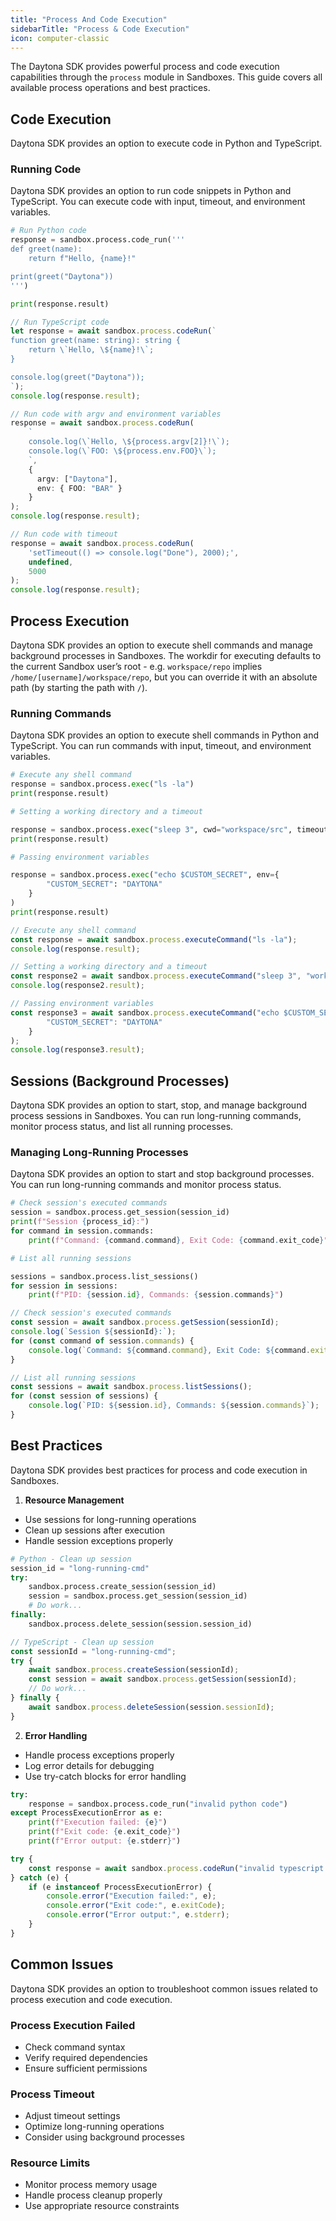 ```yaml
---
title: "Process And Code Execution"
sidebarTitle: "Process & Code Execution"
icon: computer-classic
---
```


The Daytona SDK provides powerful process and code execution capabilities through the `process` module in Sandboxes. This guide covers all available process operations and best practices.

## Code Execution

Daytona SDK provides an option to execute code in Python and TypeScript.

### Running Code

Daytona SDK provides an option to run code snippets in Python and TypeScript. You can execute code with input, timeout, and environment variables.

<CodeGroup>

```python Python
# Run Python code
response = sandbox.process.code_run('''
def greet(name):
    return f"Hello, {name}!"

print(greet("Daytona"))
''')

print(response.result)
```

```ts TypeScript
// Run TypeScript code
let response = await sandbox.process.codeRun(`
function greet(name: string): string {
    return \`Hello, \${name}!\`;
}

console.log(greet("Daytona"));
`);
console.log(response.result);

// Run code with argv and environment variables
response = await sandbox.process.codeRun(
    `
    console.log(\`Hello, \${process.argv[2]}!\`);
    console.log(\`FOO: \${process.env.FOO}\`);
    `,
    {
      argv: ["Daytona"],
      env: { FOO: "BAR" }
    }
);
console.log(response.result);

// Run code with timeout
response = await sandbox.process.codeRun(
    'setTimeout(() => console.log("Done"), 2000);',
    undefined,
    5000
);
console.log(response.result);
```
    
</CodeGroup>

## Process Execution

Daytona SDK provides an option to execute shell commands and manage background processes in Sandboxes. The workdir for executing defaults to the current Sandbox user’s root - e.g. `workspace/repo` implies `/home/[username]/workspace/repo`, but you can override it with an absolute path (by starting the path with `/`).

### Running Commands

Daytona SDK provides an option to execute shell commands in Python and TypeScript. You can run commands with input, timeout, and environment variables.

<CodeGroup>

```python Python
# Execute any shell command
response = sandbox.process.exec("ls -la")
print(response.result)

# Setting a working directory and a timeout

response = sandbox.process.exec("sleep 3", cwd="workspace/src", timeout=5)
print(response.result)

# Passing environment variables

response = sandbox.process.exec("echo $CUSTOM_SECRET", env={
        "CUSTOM_SECRET": "DAYTONA"
    }
)
print(response.result)
```

```ts TypeScript
// Execute any shell command
const response = await sandbox.process.executeCommand("ls -la");
console.log(response.result);

// Setting a working directory and a timeout
const response2 = await sandbox.process.executeCommand("sleep 3", "workspace/src", undefined, 5);
console.log(response2.result);

// Passing environment variables
const response3 = await sandbox.process.executeCommand("echo $CUSTOM_SECRET", "~", {
        "CUSTOM_SECRET": "DAYTONA"
    }
);
console.log(response3.result);
```
    
</CodeGroup>

## Sessions (Background Processes)

Daytona SDK provides an option to start, stop, and manage background process sessions in Sandboxes. You can run long-running commands, monitor process status, and list all running processes.

### Managing Long-Running Processes

Daytona SDK provides an option to start and stop background processes. You can run long-running commands and monitor process status.

<CodeGroup>

```python Python
# Check session's executed commands
session = sandbox.process.get_session(session_id)
print(f"Session {process_id}:")
for command in session.commands:
    print(f"Command: {command.command}, Exit Code: {command.exit_code}")

# List all running sessions

sessions = sandbox.process.list_sessions()
for session in sessions:
    print(f"PID: {session.id}, Commands: {session.commands}")
```

```ts TypeScript
// Check session's executed commands
const session = await sandbox.process.getSession(sessionId);
console.log(`Session ${sessionId}:`);
for (const command of session.commands) {
    console.log(`Command: ${command.command}, Exit Code: ${command.exitCode}`);
}

// List all running sessions
const sessions = await sandbox.process.listSessions();
for (const session of sessions) {
    console.log(`PID: ${session.id}, Commands: ${session.commands}`);
}
```
    
</CodeGroup>

## Best Practices

Daytona SDK provides best practices for process and code execution in Sandboxes.

1. **Resource Management**

* Use sessions for long-running operations
* Clean up sessions after execution
* Handle session exceptions properly

<CodeGroup>

```python Python
# Python - Clean up session
session_id = "long-running-cmd"
try:
    sandbox.process.create_session(session_id)
    session = sandbox.process.get_session(session_id)
    # Do work...
finally:
    sandbox.process.delete_session(session.session_id)
```

```ts TypeScript
// TypeScript - Clean up session
const sessionId = "long-running-cmd";
try {
    await sandbox.process.createSession(sessionId);
    const session = await sandbox.process.getSession(sessionId);
    // Do work...
} finally {
    await sandbox.process.deleteSession(session.sessionId);
}
```
    
</CodeGroup>

2. **Error Handling**

* Handle process exceptions properly
* Log error details for debugging
* Use try-catch blocks for error handling

<CodeGroup>

```python Python
try:
    response = sandbox.process.code_run("invalid python code")
except ProcessExecutionError as e:
    print(f"Execution failed: {e}")
    print(f"Exit code: {e.exit_code}")
    print(f"Error output: {e.stderr}")
```

```ts TypeScript
try {
    const response = await sandbox.process.codeRun("invalid typescript code");
} catch (e) {
    if (e instanceof ProcessExecutionError) {
        console.error("Execution failed:", e);
        console.error("Exit code:", e.exitCode);
        console.error("Error output:", e.stderr);
    }
}
```
    
</CodeGroup>

## Common Issues

Daytona SDK provides an option to troubleshoot common issues related to process execution and code execution.

### Process Execution Failed

* Check command syntax
* Verify required dependencies
* Ensure sufficient permissions

### Process Timeout

* Adjust timeout settings
* Optimize long-running operations
* Consider using background processes

### Resource Limits

* Monitor process memory usage
* Handle process cleanup properly
* Use appropriate resource constraints